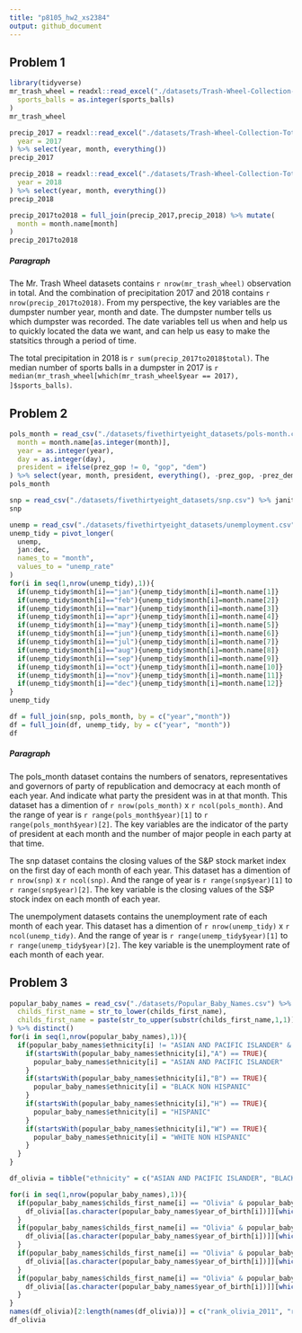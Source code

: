 ```yaml
---
title: "p8105_hw2_xs2384"
output: github_document
---
```

## Problem 1
```r
library(tidyverse)
mr_trash_wheel = readxl::read_excel("./datasets/Trash-Wheel-Collection-Totals-8-6-19.xlsx",sheet = "Mr. Trash Wheel", range = "A2:N407") %>% janitor::clean_names() %>% drop_na() %>% mutate(
  sports_balls = as.integer(sports_balls)
)
mr_trash_wheel
```

```r
precip_2017 = readxl::read_excel("./datasets/Trash-Wheel-Collection-Totals-8-6-19.xlsx",sheet = "2017 Precipitation", range = "A2:B14") %>% janitor::clean_names() %>% mutate(
  year = 2017
) %>% select(year, month, everything())
precip_2017
```
```r
precip_2018 = readxl::read_excel("./datasets/Trash-Wheel-Collection-Totals-8-6-19.xlsx",sheet = "2018 Precipitation", range = "A2:B14") %>% janitor::clean_names() %>% mutate(
  year = 2018
) %>% select(year, month, everything())
precip_2018
```
```r
precip_2017to2018 = full_join(precip_2017,precip_2018) %>% mutate(
  month = month.name[month]
)
precip_2017to2018
```

##### Paragraph
The Mr. Trash Wheel datasets contains `r nrow(mr_trash_wheel)` observation in total. And the combination of precipitation 2017 and 2018 contains `r nrow(precip_2017to2018)`. From my perspective, the key variables are the dumpster number year, month and date. The dumpster number tells us which dumpster was recorded. The date variables tell us when and help us to quickly located the data we want, and can help us easy to make the statsitics through a period of time.

The total precipitation in 2018 is `r sum(precip_2017to2018$total)`. The median number of sports balls in a dumpster in 2017 is `r median(mr_trash_wheel[which(mr_trash_wheel$year == 2017), ]$sports_balls)`. 

## Problem 2

```r
pols_month = read_csv("./datasets/fivethirtyeight_datasets/pols-month.csv") %>% janitor::clean_names() %>% separate(mon, into = c("year", "month", "day")) %>% mutate(
  month = month.name[as.integer(month)],
  year = as.integer(year),
  day = as.integer(day),
  president = ifelse(prez_gop != 0, "gop", "dem")
) %>% select(year, month, president, everything(), -prez_gop, -prez_dem, -day)
pols_month
```

```r
snp = read_csv("./datasets/fivethirtyeight_datasets/snp.csv") %>% janitor::clean_names() %>% separate(date, into = c( "month","day","year")) %>% select(year, month, everything(), -day) %>% mutate(month = as.integer(month)) %>% arrange(year, month) %>%  mutate(month = month.name[month], year = as.integer(year))
snp
```

```r
unemp = read_csv("./datasets/fivethirtyeight_datasets/unemployment.csv") %>% janitor::clean_names()
unemp_tidy = pivot_longer(
  unemp,
  jan:dec,
  names_to = "month",
  values_to = "unemp_rate"
) 
for(i in seq(1,nrow(unemp_tidy),1)){
  if(unemp_tidy$month[i]=="jan"){unemp_tidy$month[i]=month.name[1]}
  if(unemp_tidy$month[i]=="feb"){unemp_tidy$month[i]=month.name[2]}
  if(unemp_tidy$month[i]=="mar"){unemp_tidy$month[i]=month.name[3]}
  if(unemp_tidy$month[i]=="apr"){unemp_tidy$month[i]=month.name[4]}
  if(unemp_tidy$month[i]=="may"){unemp_tidy$month[i]=month.name[5]}
  if(unemp_tidy$month[i]=="jun"){unemp_tidy$month[i]=month.name[6]}
  if(unemp_tidy$month[i]=="jul"){unemp_tidy$month[i]=month.name[7]}
  if(unemp_tidy$month[i]=="aug"){unemp_tidy$month[i]=month.name[8]}
  if(unemp_tidy$month[i]=="sep"){unemp_tidy$month[i]=month.name[9]}
  if(unemp_tidy$month[i]=="oct"){unemp_tidy$month[i]=month.name[10]}
  if(unemp_tidy$month[i]=="nov"){unemp_tidy$month[i]=month.name[11]}
  if(unemp_tidy$month[i]=="dec"){unemp_tidy$month[i]=month.name[12]}
}
unemp_tidy
```

```r
df = full_join(snp, pols_month, by = c("year","month"))
df = full_join(df, unemp_tidy, by = c("year", "month"))
df
```

##### Paragraph
The pols_month dataset contains the numbers of senators, representatives and governors of party of republication and democracy at each month of each year. And indicate what party the president was in at that month. 
This dataset has a dimention of `r nrow(pols_month)` x `r ncol(pols_month)`. And the range of year is `r range(pols_month$year)[1]` to `r range(pols_month$year)[2]`. The key variables are the indicator of the party of president at each month and the number of major people in each party at that time. 

The snp dataset contains the closing values of the S&P stock market index on the first day of each month of each year. 
This dataset has a dimention of `r nrow(snp)` x `r ncol(snp)`. And the range of year is `r range(snp$year)[1]` to `r range(snp$year)[2]`. The key variable is the closing values of the S$P stock index on each month of each year.

The unempolyment datasets contains the unemployment rate of each month of each year.
This dataset has a dimention of `r nrow(unemp_tidy)` x `r ncol(unemp_tidy)`. And the range of year is `r range(unemp_tidy$year)[1]` to `r range(unemp_tidy$year)[2]`. The key variable is the unemployment rate of each month of each year. 


## Problem 3

```r
popular_baby_names = read_csv("./datasets/Popular_Baby_Names.csv") %>% janitor::clean_names() %>% mutate(
  childs_first_name = str_to_lower(childs_first_name),
  childs_first_name = paste(str_to_upper(substr(childs_first_name,1,1)),substr(childs_first_name,2,nchar(childs_first_name)), sep ="" )
) %>% distinct()
for(i in seq(1,nrow(popular_baby_names),1)){
  if(popular_baby_names$ethnicity[i] != "ASIAN AND PACIFIC ISLANDER" & popular_baby_names$ethnicity[i] != "BLACK NON HISPANIC" & popular_baby_names$ethnicity[i] != "HISPANIC" & popular_baby_names$ethnicity[i] != "WHITE NON HISPANIC"){
    if(startsWith(popular_baby_names$ethnicity[i],"A") == TRUE){
      popular_baby_names$ethnicity[i] = "ASIAN AND PACIFIC ISLANDER"
    }
    if(startsWith(popular_baby_names$ethnicity[i],"B") == TRUE){
      popular_baby_names$ethnicity[i] = "BLACK NON HISPANIC"
    }
    if(startsWith(popular_baby_names$ethnicity[i],"H") == TRUE){
      popular_baby_names$ethnicity[i] = "HISPANIC"
    }
    if(startsWith(popular_baby_names$ethnicity[i],"W") == TRUE){
      popular_baby_names$ethnicity[i] = "WHITE NON HISPANIC"
    }
  }
}
```

```r
df_olivia = tibble("ethnicity" = c("ASIAN AND PACIFIC ISLANDER", "BLACK NON HISPANIC", "HISPANIC", "WHITE NON HISPANIC"), 2011, 2012, 2013, 2014, 2015, 2016 )

for(i in seq(1,nrow(popular_baby_names),1)){
  if(popular_baby_names$childs_first_name[i] == "Olivia" & popular_baby_names$ethnicity[i] == "ASIAN AND PACIFIC ISLANDER" & popular_baby_names$gender[i] == "FEMALE"){
    df_olivia[[as.character(popular_baby_names$year_of_birth[i])]][which(df_olivia$ethnicity == "ASIAN AND PACIFIC ISLANDER")] = popular_baby_names$rank[i]
  }
  if(popular_baby_names$childs_first_name[i] == "Olivia" & popular_baby_names$ethnicity[i] == "BLACK NON HISPANIC" & popular_baby_names$gender[i] == "FEMALE"){
    df_olivia[[as.character(popular_baby_names$year_of_birth[i])]][which(df_olivia$ethnicity == "BLACK NON HISPANIC")] = popular_baby_names$rank[i]
  }
  if(popular_baby_names$childs_first_name[i] == "Olivia" & popular_baby_names$ethnicity[i] == "HISPANIC" & popular_baby_names$gender[i] == "FEMALE"){
    df_olivia[[as.character(popular_baby_names$year_of_birth[i])]][which(df_olivia$ethnicity == "HISPANIC")] = popular_baby_names$rank[i]
  }
  if(popular_baby_names$childs_first_name[i] == "Olivia" & popular_baby_names$ethnicity[i] == "WHITE NON HISPANIC" & popular_baby_names$gender[i] == "FEMALE"){
    df_olivia[[as.character(popular_baby_names$year_of_birth[i])]][which(df_olivia$ethnicity == "WHITE NON HISPANIC")] = popular_baby_names$rank[i]
  }
}
names(df_olivia)[2:length(names(df_olivia))] = c("rank_olivia_2011", "rank_olivia_2012", "rank_olivia_2013", "rank_olivia_2014", "rank_olivia_2015", "rank_olivia_2016")
df_olivia

```